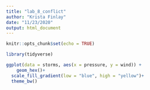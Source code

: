 ```yaml
---
title: "lab_8_conflict"
author: "Krista Finlay"
date: "11/23/2020"
output: html_document
---
```


```r
knitr::opts_chunk$set(echo = TRUE)

library(tidyverse)
```


```r
ggplot(data = storms, aes(x = pressure, y = wind)) +
	geom_hex()+
  scale_fill_gradient(low = "blue", high = "yellow")+
  theme_bw()



```

